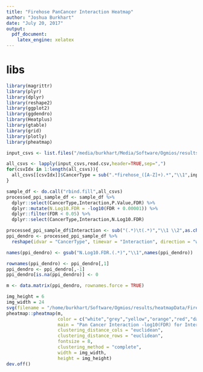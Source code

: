 ```yaml
---
title: "Firehose PanCancer Interaction Heatmap"
author: "Joshua Burkhart"
date: "July 20, 2017"
output:
  pdf_document:
    latex_engine: xelatex
---
```


# libs
```r
library(magrittr)
library(plyr)
library(dplyr)
library(reshape2)
library(ggplot2)
library(ggdendro)
library(Heatplus)
library(gtable)
library(grid)
library(plotly)
library(pheatmap)

input_csvs <- list.files("/media/burkhart/Media/Software/Ogmios/results/heatmapData/",pattern = "*total_interactions_with_mutated_interfaces.csv",full.names = TRUE)

all_csvs <- lapply(input_csvs,read.csv,header=TRUE,sep=",")
for(csvIdx in 1:length(all_csvs)){
  all_csvs[[csvIdx]]$CancerType = sub(".*firehose_([A-Z]+).*","\\1",input_csvs[csvIdx])
}

sample_df <- do.call("rbind.fill",all_csvs)
processed_ppi_sample_df <- sample_df %>%
  dplyr::select(CancerType,Interaction,P.Value,FDR) %>%
  dplyr::mutate(N.Log10.FDR = -log10(FDR + 0.00001)) %>%
  dplyr::filter(FDR < 0.05) %>%
  dplyr::select(CancerType,Interaction,N.Log10.FDR)

processed_ppi_sample_df$Interaction <- sub("(.*)\t(.*)","\\1 \\2",as.character(processed_ppi_sample_df$Interaction))
ppi_dendro <- processed_ppi_sample_df %>%
  reshape(idvar = "CancerType", timevar = "Interaction", direction = "wide")

names(ppi_dendro) <- gsub("N.Log10.FDR.(.*)","\\1",names(ppi_dendro))

rownames(ppi_dendro) <- ppi_dendro[,1]
ppi_dendro <- ppi_dendro[,-1]
ppi_dendro[is.na(ppi_dendro)] <- 0

m <- data.matrix(ppi_dendro, rownames.force = TRUE)

img_height = 6
img_width = 24
svg(filename = "/home/burkhart/Software/Ogmios/results/heatmapData/FirehosePanCancerInteractionHeatmap.svg",width = img_width, height = img_height)
pheatmap::pheatmap(m,
                   color = c("white","grey","yellow","orange","red","darkred","purple"),
                   main = "Pan Cancer Interaction -log10(FDR) for Interactions with FDR < 0.05",
                   clustering_distance_cols = "euclidean",
                   clustering_distance_rows = "euclidean",
                   fontsize = 8,
                   clustering_method = "complete",
                   width = img_width,
                   height = img_height)
dev.off()
```
